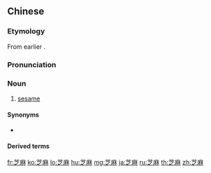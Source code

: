 ==Chinese==
{{zh-forms|alt=脂麻}}

===Etymology===
From earlier {{zh-l|脂麻}}.

===Pronunciation===
{{zh-pron
|m=zhīma
|c=zi1 maa4
|mn=chi-môa
|cat=n
}}

===Noun===
{{zh-noun}}

# [[sesame]]

====Synonyms====
* {{zh-l|胡麻}}

====Derived terms====
{{zh-der|黑芝麻|芝麻菜|芝麻官|芝麻糊|芝麻醬|芝麻油}}

[[fr:芝麻]]
[[ko:芝麻]]
[[lo:芝麻]]
[[hu:芝麻]]
[[mg:芝麻]]
[[ja:芝麻]]
[[ru:芝麻]]
[[th:芝麻]]
[[zh:芝麻]]